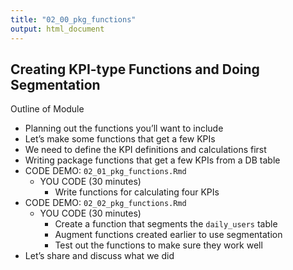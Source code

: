 ```yaml
---
title: "02_00_pkg_functions"
output: html_document
---
```


## Creating KPI-type Functions and Doing Segmentation

Outline of Module

- Planning out the functions you'll want to include
- Let's make some functions that get a few KPIs
- We need to define the KPI definitions and calculations first
- Writing package functions that get a few KPIs from a DB table
- CODE DEMO: `02_01_pkg_functions.Rmd`
    - YOU CODE (30 minutes)
        - Write functions for calculating four KPIs
- CODE DEMO: `02_02_pkg_functions.Rmd`
    - YOU CODE (30 minutes)
        - Create a function that segments the `daily_users` table
        - Augment functions created earlier to use segmentation
        - Test out the functions to make sure they work well
- Let's share and discuss what we did

